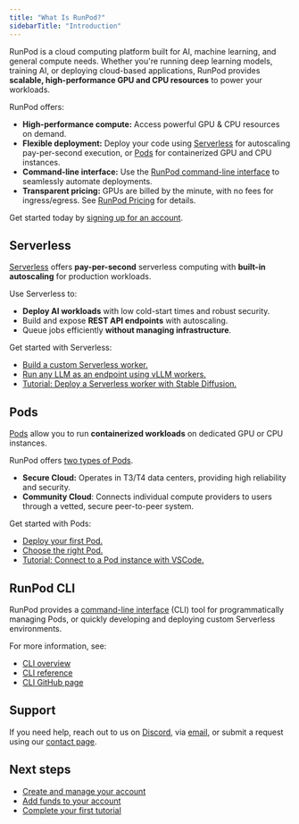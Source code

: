 ```yaml
---
title: "What Is RunPod?"
sidebarTitle: "Introduction"
---
```


RunPod is a cloud computing platform built for AI, machine learning, and general compute needs. Whether you're running deep learning models, training AI, or deploying cloud-based applications, RunPod provides **scalable, high-performance GPU and CPU resources** to power your workloads.

RunPod offers:

* **High-performance compute:** Access powerful GPU & CPU resources on demand.
* **Flexible deployment:** Deploy your code using [Serverless](/serverless/overview) for autoscaling pay-per-second execution, or [Pods](/pods/overview) for containerized GPU and CPU instances.
* **Command-line interface:** Use the [RunPod command-line interface](/runpodctl/overview) to seamlessly automate deployments.
* **Transparent pricing:** GPUs are billed by the minute, with no fees for ingress/egress. See [RunPod Pricing](https://www.runpod.io/pricing) for details.

Get started today by [signing up for an account](https://www.runpod.io/console/signup).

## Serverless

[Serverless](/serverless/overview) offers **pay-per-second** serverless computing with **built-in autoscaling** for production workloads.

Use Serverless to:

* **Deploy AI workloads** with low cold-start times and robust security.
* Build and expose **REST API endpoints** with autoscaling.
* Queue jobs efficiently **without managing infrastructure**.

Get started with Serverless:

* [Build a custom Serverless worker.](/serverless/get-started)
* [Run any LLM as an endpoint using vLLM workers.](/serverless/vllm/get-started)
* [Tutorial: Deploy a Serverless worker with Stable Diffusion.](/tutorials/serverless/run-your-first)

## Pods

[Pods](/pods/overview) allow you to run **containerized workloads** on dedicated GPU or CPU instances.

RunPod offers [two types of Pods](/references/faq/#secure-cloud-vs-community-cloud).

* **Secure Cloud:** Operates in T3/T4 data centers, providing high reliability and security.
* **Community Cloud**: Connects individual compute providers to users through a vetted, secure peer-to-peer system.

Get started with Pods:

* [Deploy your first Pod.](/get-started)
* [Choose the right Pod.](/pods/choose-a-pod)
* [Tutorial: Connect to a Pod instance with VSCode.](/tutorials/pods/connect-to-vscode)

## RunPod CLI

RunPod provides a [command-line interface](/runpodctl/overview) (CLI) tool for programmatically managing Pods, or quickly developing and deploying custom Serverless environments.

For more information, see:

* [CLI overview](/runpodctl/overview)
* [CLI reference](/runpodctl/reference/runpodctl)
* [CLI GitHub page](https://github.com/runpod/runpodctl)

## Support

If you need help, reach out to us on [Discord](https://discord.gg/cUpRmau42V), via [email](mailto:help@runpod.io), or submit a request using our [contact page](https://contact.runpod.io/hc/requests/new).

## Next steps

* [Create and manage your account](/get-started/manage-accounts)
* [Add funds to your account](/get-started/billing-information)
* [Complete your first tutorial](/tutorials/introduction/overview)
